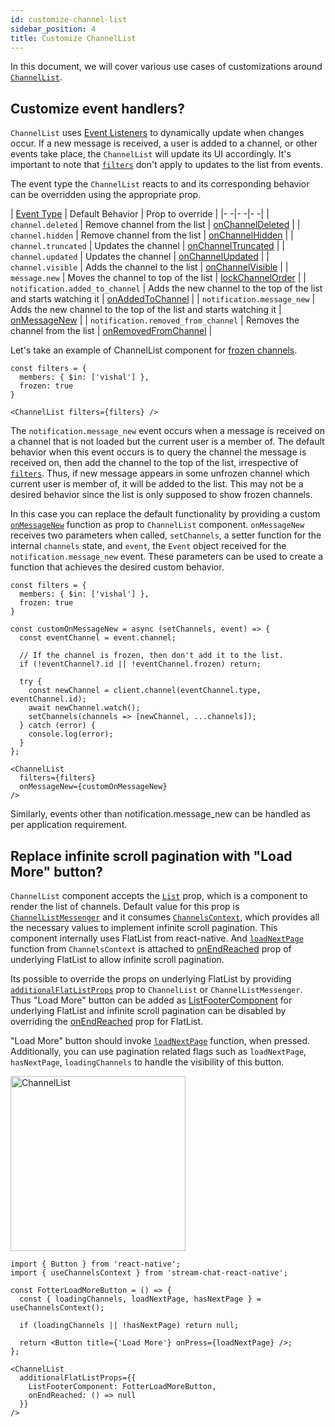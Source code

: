 ```yaml
---
id: customize-channel-list
sidebar_position: 4
title: Customize ChannelList
---
```



In this document, we will cover various use cases of customizations around [`ChannelList`](../core-components/channel_list.mdx).


## Customize event handlers?

`ChannelList` uses [Event Listeners](https://getstream.io/chat/docs/javascript/ev\ent_listening/?language=javascript) to dynamically update when changes occur.
If a new message is received, a user is added to a channel, or other events take place, the `ChannelList` will update its UI accordingly.
It's important to note that [`filters`](../core-components/channel_list.mdx#filters) don't apply to updates to the list from events.

The event type the `ChannelList` reacts to and its corresponding behavior can be overridden using the appropriate prop.

| [Event Type](https://getstream.io/chat/docs/javascript/event_object/?language=javascript) | Default Behavior | Prop to override |
|- -|- -|- -|
| `channel.deleted` | Remove channel from the list | [onChannelDeleted](../core-components/channel_list.mdx#onchanneldeleted) |
| `channel.hidden` | Remove channel from the list | [onChannelHidden](../core-components/channel_list.mdx#onchannelhidden) |
| `channel.truncated` | Updates the channel | [onChannelTruncated](../core-components/channel_list.mdx#onchanneltruncated) |
| `channel.updated` | Updates the channel | [onChannelUpdated](../core-components/channel_list.mdx#onchannelupdated) |
| `channel.visible` | Adds the channel to the list | [onChannelVisible](../core-components/channel_list.mdx#onchannelvisible) |
| `message.new` | Moves the channel to top of the list | [lockChannelOrder](../core-components/channel_list.mdx#lockchannelorder) |
| `notification.added_to_channel` | Adds the new channel to the top of the list and starts watching it | [onAddedToChannel](../core-components/channel_list.mdx#onaddedtochannel) |
| `notification.message_new` | Adds the new channel to the top of the list and starts watching it | [onMessageNew](../core-components/channel_list.mdx#onmessagenew) |
| `notification.removed_from_channel` | Removes the channel from the list | [onRemovedFromChannel](../core-components/channel_list.mdx#onremovedfromchannel) |

Let's take an example of ChannelList component for [frozen channels](https://getstream.io/chat/docs/javascript/freezing_channels/).

```tsx
const filters = {
  members: { $in: ['vishal'] },
  frozen: true
}

<ChannelList filters={filters} />
```

The `notification.message_new` event occurs when a message is received on a channel that is not loaded but the current user is a member of.
The default behavior when this event occurs is to query the channel the message is received on, then add the channel to the top of the list, irrespective of [`filters`](../core-components/channel_list.mdx#filters).
Thus, if new message appears in some unfrozen channel which current user is member of, it will be added to the list.
This may not be a desired behavior since the list is only supposed to show frozen channels.

In this case you can replace the default functionality by providing a custom [`onMessageNew`](../core-components/channel_list.mdx#onmessagenew) function as prop to `ChannelList` component.
`onMessageNew` receives two parameters when called, `setChannels`, a setter function for the internal `channels` state, and `event`, the `Event` object received for the `notification.message_new` event.
These parameters can be used to create a function that achieves the desired custom behavior.

```tsx {6-19,23}
const filters = {
  members: { $in: ['vishal'] },
  frozen: true
}

const customOnMessageNew = async (setChannels, event) => {
  const eventChannel = event.channel;

  // If the channel is frozen, then don't add it to the list.
  if (!eventChannel?.id || !eventChannel.frozen) return;

  try {
    const newChannel = client.channel(eventChannel.type, eventChannel.id);
    await newChannel.watch();
    setChannels(channels => [newChannel, ...channels]);
  } catch (error) {
    console.log(error);
  }
};

<ChannelList
  filters={filters}
  onMessageNew={customOnMessageNew}
/>
```

Similarly, events other than notification.message_new can be handled as per application requirement.

## Replace infinite scroll pagination with "Load More" button?

<div style={{ display: 'flex', justifyContent: 'space-between' }}>
<div>

`ChannelList` component accepts the [`List`](../core-components/channel_list.mdx#list) prop, which is a component to render the list of channels.
Default value for this prop is [`ChannelListMessenger`](../ui-components/channel_list_messenger.mdx) and it consumes [`ChannelsContext`](../contexts/channels_context.mdx), which provides all the necessary values to implement infinite scroll pagination.
This component internally uses FlatList from react-native. And [`loadNextPage`](../contexts/channels_context.mdx#loadnextpage) function
from `ChannelsContext` is attached to [onEndReached](https://reactnative.dev/docs/flatlist#onendreached) prop of underlying FlatList to allow infinite scroll pagination.

Its possible to override the props on underlying FlatList by providing [`additionalFlatListProps`](../core-components/channel_list.mdx#additionalflatlistprops) prop to `ChannelList` or `ChannelListMessenger`.
Thus "Load More" button can be added as [ListFooterComponent](https://reactnative.dev/docs/flatlist#listfootercomponent) for underlying FlatList and infinite scroll pagination can be disabled by overriding
the [onEndReached](https://reactnative.dev/docs/flatlist#onendreached) prop for FlatList.

"Load More" button should invoke [`loadNextPage`](../contexts/channels_context.mdx#loadnextpage) function, when pressed.
Additionally, you can use pagination related flags such as `loadNextPage`, `hasNextPage`, `loadingChannels` to handle the visibility of this button.

</div>
<img src={loadMoreButton} alt="ChannelList" width="280" style={{ objectFit: 'contain', paddingBottom: '8px', paddingLeft: '8px' }} />
</div>

```tsx
import { Button } from 'react-native';
import { useChannelsContext } from 'stream-chat-react-native';

const FotterLoadMoreButton = () => {
  const { loadingChannels, loadNextPage, hasNextPage } = useChannelsContext();

  if (loadingChannels || !hasNextPage) return null;

  return <Button title={'Load More'} onPress={loadNextPage} />;
};

<ChannelList 
  additionalFlatListProps={{
    ListFooterComponent: FotterLoadMoreButton,
    onEndReached: () => null
  }}
/>
```
